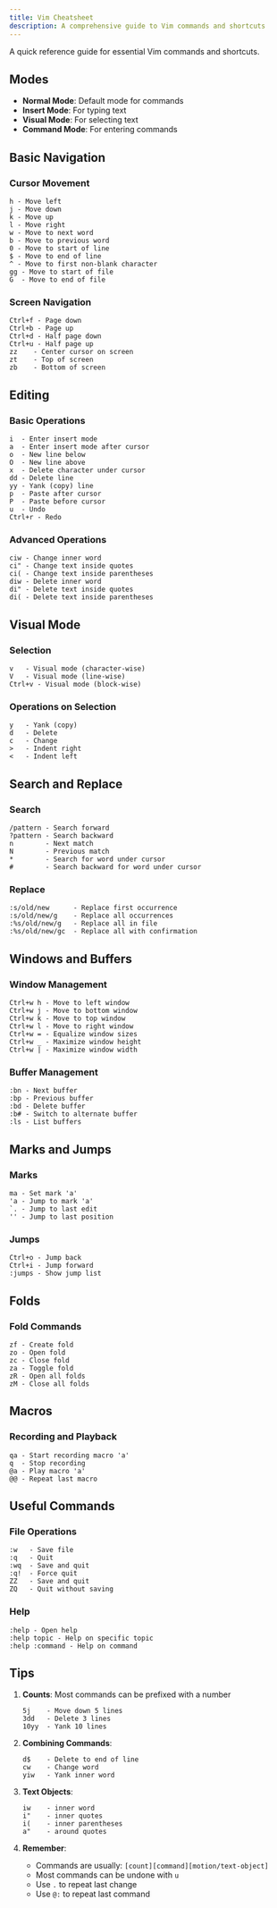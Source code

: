 ```yaml
---
title: Vim Cheatsheet
description: A comprehensive guide to Vim commands and shortcuts
---
```


A quick reference guide for essential Vim commands and shortcuts.

## Modes

- **Normal Mode**: Default mode for commands
- **Insert Mode**: For typing text
- **Visual Mode**: For selecting text
- **Command Mode**: For entering commands

## Basic Navigation

### Cursor Movement

```
h - Move left
j - Move down
k - Move up
l - Move right
w - Move to next word
b - Move to previous word
0 - Move to start of line
$ - Move to end of line
^ - Move to first non-blank character
gg - Move to start of file
G  - Move to end of file
```

### Screen Navigation

```
Ctrl+f - Page down
Ctrl+b - Page up
Ctrl+d - Half page down
Ctrl+u - Half page up
zz    - Center cursor on screen
zt    - Top of screen
zb    - Bottom of screen
```

## Editing

### Basic Operations

```
i  - Enter insert mode
a  - Enter insert mode after cursor
o  - New line below
O  - New line above
x  - Delete character under cursor
dd - Delete line
yy - Yank (copy) line
p  - Paste after cursor
P  - Paste before cursor
u  - Undo
Ctrl+r - Redo
```

### Advanced Operations

```
ciw - Change inner word
ci" - Change text inside quotes
ci( - Change text inside parentheses
diw - Delete inner word
di" - Delete text inside quotes
di( - Delete text inside parentheses
```

## Visual Mode

### Selection

```
v   - Visual mode (character-wise)
V   - Visual mode (line-wise)
Ctrl+v - Visual mode (block-wise)
```

### Operations on Selection

```
y   - Yank (copy)
d   - Delete
c   - Change
>   - Indent right
<   - Indent left
```

## Search and Replace

### Search

```
/pattern - Search forward
?pattern - Search backward
n        - Next match
N        - Previous match
*        - Search for word under cursor
#        - Search backward for word under cursor
```

### Replace

```
:s/old/new      - Replace first occurrence
:s/old/new/g    - Replace all occurrences
:%s/old/new/g   - Replace all in file
:%s/old/new/gc  - Replace all with confirmation
```

## Windows and Buffers

### Window Management

```
Ctrl+w h - Move to left window
Ctrl+w j - Move to bottom window
Ctrl+w k - Move to top window
Ctrl+w l - Move to right window
Ctrl+w = - Equalize window sizes
Ctrl+w _ - Maximize window height
Ctrl+w | - Maximize window width
```

### Buffer Management

```
:bn - Next buffer
:bp - Previous buffer
:bd - Delete buffer
:b# - Switch to alternate buffer
:ls - List buffers
```

## Marks and Jumps

### Marks

```
ma - Set mark 'a'
'a - Jump to mark 'a'
`. - Jump to last edit
'' - Jump to last position
```

### Jumps

```
Ctrl+o - Jump back
Ctrl+i - Jump forward
:jumps - Show jump list
```

## Folds

### Fold Commands

```
zf - Create fold
zo - Open fold
zc - Close fold
za - Toggle fold
zR - Open all folds
zM - Close all folds
```

## Macros

### Recording and Playback

```
qa - Start recording macro 'a'
q  - Stop recording
@a - Play macro 'a'
@@ - Repeat last macro
```

## Useful Commands

### File Operations

```
:w   - Save file
:q   - Quit
:wq  - Save and quit
:q!  - Force quit
ZZ   - Save and quit
ZQ   - Quit without saving
```

### Help

```
:help - Open help
:help topic - Help on specific topic
:help :command - Help on command
```

## Tips

1. **Counts**: Most commands can be prefixed with a number

   ```
   5j    - Move down 5 lines
   3dd   - Delete 3 lines
   10yy  - Yank 10 lines
   ```

2. **Combining Commands**:

   ```
   d$    - Delete to end of line
   cw    - Change word
   yiw   - Yank inner word
   ```

3. **Text Objects**:

   ```
   iw    - inner word
   i"    - inner quotes
   i(    - inner parentheses
   a"    - around quotes
   ```

4. **Remember**:
   - Commands are usually: `[count][command][motion/text-object]`
   - Most commands can be undone with `u`
   - Use `.` to repeat last change
   - Use `@:` to repeat last command
